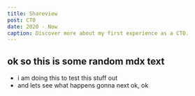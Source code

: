 ```yaml
---
title: Shareview
post: CTO
date: 2020 - Now
caption: Discover more about my first experience as a CTO.
---
```


## ok so this is some random mdx text 

- i am doing this to test this stuff out
- and lets see what happens gonna next ok, ok